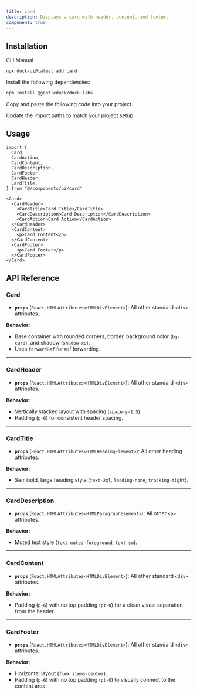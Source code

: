 ```yaml
---
title: card
description: Displays a card with header, content, and footer.
component: true
---
```


<ComponentPreview name="card-1" description="A card with a form" />

## Installation

<Tabs defaultValue="cli">

<TabsList>
  <TabsTrigger value="cli">CLI</TabsTrigger>
  <TabsTrigger value="manual">Manual</TabsTrigger>
</TabsList>
<TabsContent value="cli">

```bash
npx duck-ui@latest add card
```

</TabsContent>

<TabsContent value="manual">

<Steps>

<Step>Install the following dependencies:</Step>

```bash
npm install @gentleduck/duck-libs
```

<Step>Copy and paste the following code into your project.</Step>

<ComponentSource name="card" title="components/ui/card.tsx" />

<Step>Update the import paths to match your project setup.</Step>

</Steps>

</TabsContent>

</Tabs>

## Usage

```tsx showLineNumbers
import {
  Card,
  CardAction,
  CardContent,
  CardDescription,
  CardFooter,
  CardHeader,
  CardTitle,
} from "@/components/ui/card"
```

```tsx showLineNumbers
<Card>
  <CardHeader>
    <CardTitle>Card Title</CardTitle>
    <CardDescription>Card Description</CardDescription>
    <CardAction>Card Action</CardAction>
  </CardHeader>
  <CardContent>
    <p>Card Content</p>
  </CardContent>
  <CardFooter>
    <p>Card Footer</p>
  </CardFooter>
</Card>
```

<ComponentPreview name="card-2" description="A card with a form" />


## API Reference

### **Card**

* **`props`** (`React.HTMLAttributes<HTMLDivElement>`): All other standard `<div>` attributes.

**Behavior:**

* Base container with rounded corners, border, background color (`bg-card`), and shadow (`shadow-xs`).
* Uses `forwardRef` for ref forwarding.

---

### **CardHeader**

* **`props`** (`React.HTMLAttributes<HTMLDivElement>`): All other standard `<div>` attributes.

**Behavior:**

* Vertically stacked layout with spacing (`space-y-1.5`).
* Padding (`p-6`) for consistent header spacing.

---

### **CardTitle**

* **`props`** (`React.HTMLAttributes<HTMLHeadingElement>`): All other heading attributes.

**Behavior:**

* Semibold, large heading style (`text-2xl`, `leading-none`, `tracking-tight`).

---

### **CardDescription**

* **`props`** (`React.HTMLAttributes<HTMLParagraphElement>`): All other `<p>` attributes.

**Behavior:**

* Muted text style (`text-muted-foreground`, `text-sm`).

---

### **CardContent**

* **`props`** (`React.HTMLAttributes<HTMLDivElement>`): All other standard `<div>` attributes.

**Behavior:**

* Padding (`p-6`) with no top padding (`pt-0`) for a clean visual separation from the header.

---

### **CardFooter**

* **`props`** (`React.HTMLAttributes<HTMLDivElement>`): All other standard `<div>` attributes.

**Behavior:**

* Horizontal layout (`flex items-center`).
* Padding (`p-6`) with no top padding (`pt-0`) to visually connect to the content area.

